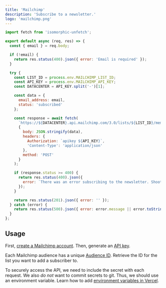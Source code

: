 ```yaml
---
title: 'Mailchimp'
description: 'Subscribe to a newsletter.'
logo: 'mailchimp.png'
---
```


```js
import fetch from 'isomorphic-unfetch';

export default async (req, res) => {
  const { email } = req.body;

  if (!email) {
    return res.status(400).json({ error: 'Email is required' });
  }

  try {
    const LIST_ID = process.env.MAILCHIMP_LIST_ID;
    const API_KEY = process.env.MAILCHIMP_API_KEY;
    const DATACENTER = API_KEY.split('-')[1];

    const data = {
      email_address: email,
      status: 'subscribed'
    };

    const response = await fetch(
      `https://${DATACENTER}.api.mailchimp.com/3.0/lists/${LIST_ID}/members`,
      {
        body: JSON.stringify(data),
        headers: {
          Authorization: `apikey ${API_KEY}`,
          'Content-Type': 'application/json'
        },
        method: 'POST'
      }
    );

    if (response.status >= 400) {
      return res.status(400).json({
        error: `There was an error subscribing to the newsletter. Shoot me an email at [me@douglasmonteiro.dev.br] and I'll add you to the list.`
      });
    }

    return res.status(201).json({ error: '' });
  } catch (error) {
    return res.status(500).json({ error: error.message || error.toString() });
  }
};
```

## Usage

<Step number={1} title="Create Mailchimp Account" />

First, [create a Mailchimp account](https://mailchimp.com/). Then, generate an [API key](https://mailchimp.com/help/about-api-keys/#find+or+generate+your+api+key).

<Step number={2} title="Find Audience ID" />

Each Mailchimp audience has a unique [Audience ID](https://mailchimp.com/help/find-audience-id/).
Retrieve the ID for the list you want to add a subscriber to.

<Step number={3} title="Add Environment Variables" />

To securely access the API, we need to include the secret with each request.
We also _do not_ want to commit secrets to git. Thus, we should use an environment variable.
Learn how to add [environment variables in Vercel](https://vercel.com/docs/environment-variables).
